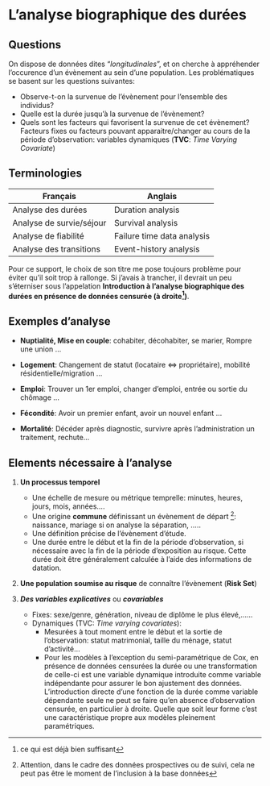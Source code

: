 
# **L'analyse biographique des durées** 

## Questions 

On dispose de données dites "*longitudinales*", et on cherche à appréhender l'occurence d'un évènement au sein d'une population.
Les problématiques se basent sur les questions suivantes:  


* Observe-t-on la survenue de l'évènement pour l'ensemble des individus?
* Quelle est la durée jusqu'à la survenue de l'évènement?
* Quels sont les facteurs qui favorisent la survenue de cet évènement? Facteurs fixes ou  facteurs pouvant apparaitre/changer au cours de la période d'observation: variables dynamiques (**TVC**: *Time Varying Covariate*)

## Terminologies 

| Français                     | Anglais                        | 
| ---------------------------- | ------------------------------ | 
| Analyse des durées           | Duration analysis              |
| Analyse de survie/séjour     | Survival analysis              |
| Analyse de fiabilité         | Failure time data analysis     |
| Analyse des transitions      | Event-history analysis         |

Pour ce support, le choix de son titre me pose toujours problème pour éviter qu'il soit trop à rallonge. 
Si j'avais à trancher, il devrait un peu s'éterniser sous l'appelation **Introduction à l'analyse biographique des durées en présence de données censurée (à droite^[ce qui est déjà bien suffisant])**.


## Exemples d'analyse 

* **Nuptialité, Mise en couple**: cohabiter, décohabiter, se marier, Rompre une union ...  

* **Logement**: Changement de statut (locataire <=> propriétaire), mobilité résidentielle/migration ...  

* **Emploi**: Trouver un 1er emploi,  changer d'emploi, entrée ou sortie du chômage ...  

* **Fécondité**: Avoir un premier enfant, avoir un nouvel enfant ...  

* **Mortalité**: Décéder après diagnostic, survivre après l'administration un traitement, rechute...  


## Elements nécessaire à l'analyse 

1. **Un processus temporel**
   - Une échelle de mesure ou métrique temprelle: minutes, heures, jours, mois, années....
   - Une origine **commune** définissant un évènement de départ ^[Attention, dans le cadre des données prospectives ou de suivi, cela ne peut pas être le moment de l'inclusion à la base données]: naissance, mariage si on analyse la séparation, ..... 
   - Une définition précise de l'évènement d'étude.  
   - Une durée entre le début et la fin de la période d'observation, si nécessaire avec la fin de la période d'exposition au risque. Cette durée doit être généralement calculée à l'aide des informations de datation. 

2. **Une population soumise au risque** de connaître l'évènement (**Risk Set**)

3. ***Des variables explicatives*** ou ***covariables***
   - Fixes: sexe/genre, génération, niveau de diplôme le plus élevé,......
   - Dynamiques (TVC: *Time varying covariates*): 
     - Mesurées à tout moment entre le début et la sortie de l'observation: statut matrimonial, taille du ménage, statut d'activité...
     - Pour les modèles  à l'exception du semi-paramétrique de Cox, en présence de données censurées la durée ou une transformation de celle-ci est une variable dynamique  introduite comme variable indépendante pour assurer le bon ajustement des données. L'introduction directe d'une fonction de la durée comme variable dépendante seule ne peut se faire qu'en absence d'observation censurée, en particulier à droite. Quelle que soit leur forme c'est une caractéristique propre aux modèles pleinement paramétriques.



